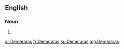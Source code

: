 ==English==

===Noun===
{{head|en|plural}}

# {{plural of|Demerara|lang=en|nocat=1}}

[[ar:Demeraras]]
[[fr:Demeraras]]
[[ku:Demeraras]]
[[mg:Demeraras]]